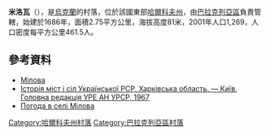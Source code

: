 {{coord|49|26|56|N|36|42|5|E|scale:100000_region:UA|display=title}}

'''米洛瓦'''（{{lang-uk|Мілова}}），是[[烏克蘭|烏克蘭]]的村落，位於該國東部[[哈爾科夫州|哈爾科夫州]]，由[[巴拉克列亞區|巴拉克列亞區]]負責管轄，始建於1686年，面積2.75平方公里，海拔高度81米，2001年人口1,269，人口密度每平方公里461.5人。

==參考資料==
*[http://w1.c1.rada.gov.ua/pls/z7502/A005?rdat1=19.09.2011&rf7571=32121 Мілова]{{dead link|date=2018年4月 |bot=InternetArchiveBot |fix-attempted=yes }}
* [https://web.archive.org/web/20110101200340/http://www.igsu.org.ua/Harkovskja.obl/Balaklejskij.rajon/Melovaja.html Історія міст і сіл Української РСР. Харківська область. — Київ, Головна редакція УРЕ АН УРСР, 1967]
* [http://weather.in.ua/ua/har'kovskaja/16050 Погода в селі Мілова] {{Wayback|url=http://weather.in.ua/ua/har%27kovskaja/16050 |date=20160323024925 }}

{{DEFAULTSORT:Мілова}}
[[Category:哈爾科夫州村落|Category:哈爾科夫州村落]]
[[Category:巴拉克列亞區村落|Category:巴拉克列亞區村落]]


{{Kharkiv-geo-stub}}